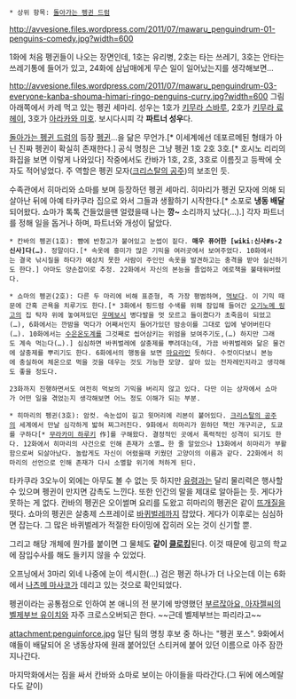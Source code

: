  * 상위 항목: [[돌아가는 펭귄 드럼]]
http://avvesione.files.wordpress.com/2011/07/mawaru_penguindrum-01-penguins-comedy.jpg?width=600

1화에 처음 펭귄들이 나오는 장면인데, 1호는 유리병, 2호는 타는 쓰레기, 3호는 안타는 쓰레기통에 들어가 있고, 24화에 삼남매에게 무슨 일이 일어났는지를 생각해보면...

http://avvesione.files.wordpress.com/2011/07/mawaru_penguindrum-03-everyone-kanba-shouma-himari-ringo-penguins-curry.jpg?width=600
그림 아래쪽에서 카레 먹고 있는 펭귄 세마리. 성우는 1호가 [[키무라 스바루]], 2호가 [[키무라 료헤이]], 3호가 [[아라카와 미호]]. 보시다시피 각 '''파트너 성우'''다. 

[[돌아가는 펭귄 드럼]]의 등장 [[펭귄]]…을 닮은 무언가.[* 이세계에선 데포르메된 형태가 아닌 진짜 펭귄이 확실히 존재한다.] 공식 명칭은 그냥 펭귄 1호 2호 3호.[* 호시노 리리의 화집을 보면 이렇게 나와있다] 작중에서도 칸바가 1호, 2호, 3호로 이름짓고 등짝에 숫자도 적어넣었다. 주 역할은 펭귄 모자([[크리스탈의 공주]])의 보조인 듯.

수족관에서 히마리와 쇼마를 보며 등장하던 펭귄 세마리. 히마리가 펭귄 모자에 의해 되살아난 뒤에 아예 타카쿠라 집으로 와서 그들과 생활하기 시작한다.[* 소포로 '''냉동 배달''' 되어왔다. 쇼마가 톡톡 건들었을땐 얼렸을때 나는 '''깡~''' 소리까지 났다(…).] 각자 파트너를 정해 일을 돕거나 하며, 파트너와 개성이 닮았다.

 * 칸바의 펭귄(1호): 뺨에 반창고가 붙어있고 눈썹이 짙다. '''매우 퓨어한 [wiki:신사#s-2 신사]다(…)'''. 정말이다.[* 속옷에 흥미가 많은 기믹을 여러곳에서 보여주었다. 10화에서는 결국 낚시질을 하다가 예상치 못한 사람이 주인인 속옷을 발견하고는 충격을 받아 실신하기도 한다.] 아마도 양손잡이로 추정. 22화에서 자신의 본능을 졸업하고 에로책을 불태워버렸다.

 * 쇼마의 펭귄(2호): 다른 두 마리에 비해 표준형, 즉 가장 평범하며, [[먹보]]다. 이 기믹 때문에 간혹 곤욕을 치루기도 한다.[* 3화에서 핑드럼 수색를 위해 잠입해 들어간 [[오기노메 링고]]의 집 탁자 위에 놓여져있던 [[우메보시]] 병다발을 멋 모르고 들이켰다가 초죽음이 되었고(…), 6화에서는 깐밤을 먹다가 어째서인지 들어가있던 밤송이를 그대로 입에 넣어버린다(…). 10화에서는 [[수은]]온도계를 그것째로 씹어삼키는 위엄을 보여주기도,(…) 하지만 그래도 계속 먹는다(…).] 심심하면 바퀴벌레에 살충제를 뿌려대는데, 가끔 바퀴벌레와 닮은 물건에 살충제를 뿌리기도 한다. 6화에서의 행동을 보면 [[마요라]]인 듯하다. 수컷이다보니 본능에 충실하여 체온으로 먹을 것을 데우는 것도 가능한 모양. 살아 있는 전자레인지라고 생각해도 좋을 정도다.

 23화까지 진행하면서도 여전히 먹보의 기믹을 버리지 않고 있다. 다만 이는 상자에서 쇼마가 어떤 일을 겪었는지 생각해보면 어느 정도 이해가 되는 부분.

 * 히마리의 펭귄(3호): 암컷. 속눈섭이 길고 윗머리에 리본이 붙어있다. [[크리스탈의 공주]]의 세계에서 만날 심각하게 밟혀 찌그러진다. 9화에서 히마리가 원하던 책인 개구리군, 도쿄를 구하다[* [[무라카미 하루키]] 作]를 구해왔다. 결정적인 곳에서 폭력적인 성격이 되기도 한다. 12화에서 히마리의 사건으로 인해 존재가 소멸… 한 줄 알았으나 13화에서 히마리가 부활함으로써 되살아났다. 놀랍게도 자신이 어렸을때 키웠던 고양이의 이름과 같다. 22화에서 히마리의 선언으로 인해 존재가 다시 소멸할 위기에 처하게 된다.

타카쿠라 3오누이 외에는 아무도 볼 수 없는 듯 하지만 [[유령]]과는 달리 물리력은 행사할 수 있으며 펭귄이 만지면 감촉도 느낀다. 또한 인간의 말을 제대로 알아듣는 듯. 게다가 못하는 게 없다. 칸바의 펭귄은 오이썰며 요리를 도왔고 히마리의 펭귄은 같이 [[뜨개질]]을 떳다. 쇼마의 펭귄은 살충제 스프레이로 [[바퀴벌레]]까지 잡았다. 게다가 이후로는 심심하면 잡는다. 그 많은 바퀴벌레가 적절한 타이밍에 잡히러 오는 것이 신기할 뿐.

그리고 해당 개체에 뭔가를 붙이면 그 물체도 '''같이 [[클로킹]]'''된다. 이것 때문에 링고의 학교에 잠입수사를 해도 들키지 않을 수 있었다.

오프닝에서 3마리 외네 나중에 눈이 섹시한(…) 검은 펭귄 하나가 더 나오는데 이는 6화에서 [[나츠메 마사코]]가 데리고 있는 것으로 확인되었다.

펭귄이라는 공통점으로 인하여 본 애니의 전 분기에 방영했던 [[부르잖아요, 아자젤씨]]의 [[벨제부브 유이치]]와 자주 크로스오버되곤 한다. ~~근데 벨제부브는 파리라고~~


attachment:penguinforce.jpg
일단 팀의 명칭 후보 중 하나는 "펭귄 포스". 9화에서 얘들이 배달되어 온 냉동상자에 원래 붙어있던 스티커에 붙어 있던 이름으로 아주 잠깐 지나간다.

마지막화에서는 짐을 싸서 칸바와 쇼마로 보이는 아이들을 따라간다.(그 뒤에 에스메랄다도 같이)
